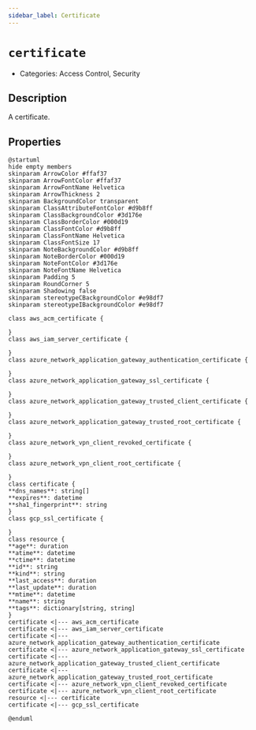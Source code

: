 ```yaml
---
sidebar_label: Certificate
---
```


# `certificate`

- Categories: Access Control, Security

## Description

A certificate.

## Properties

<ZoomPanPinch>

```kroki imgType="plantuml" imgAlt="Diagram of Certificate data model"
@startuml
hide empty members
skinparam ArrowColor #ffaf37
skinparam ArrowFontColor #ffaf37
skinparam ArrowFontName Helvetica
skinparam ArrowThickness 2
skinparam BackgroundColor transparent
skinparam ClassAttributeFontColor #d9b8ff
skinparam ClassBackgroundColor #3d176e
skinparam ClassBorderColor #000d19
skinparam ClassFontColor #d9b8ff
skinparam ClassFontName Helvetica
skinparam ClassFontSize 17
skinparam NoteBackgroundColor #d9b8ff
skinparam NoteBorderColor #000d19
skinparam NoteFontColor #3d176e
skinparam NoteFontName Helvetica
skinparam Padding 5
skinparam RoundCorner 5
skinparam Shadowing false
skinparam stereotypeCBackgroundColor #e98df7
skinparam stereotypeIBackgroundColor #e98df7

class aws_acm_certificate {

}
class aws_iam_server_certificate {

}
class azure_network_application_gateway_authentication_certificate {

}
class azure_network_application_gateway_ssl_certificate {

}
class azure_network_application_gateway_trusted_client_certificate {

}
class azure_network_application_gateway_trusted_root_certificate {

}
class azure_network_vpn_client_revoked_certificate {

}
class azure_network_vpn_client_root_certificate {

}
class certificate {
**dns_names**: string[]
**expires**: datetime
**sha1_fingerprint**: string
}
class gcp_ssl_certificate {

}
class resource {
**age**: duration
**atime**: datetime
**ctime**: datetime
**id**: string
**kind**: string
**last_access**: duration
**last_update**: duration
**mtime**: datetime
**name**: string
**tags**: dictionary[string, string]
}
certificate <|--- aws_acm_certificate
certificate <|--- aws_iam_server_certificate
certificate <|--- azure_network_application_gateway_authentication_certificate
certificate <|--- azure_network_application_gateway_ssl_certificate
certificate <|--- azure_network_application_gateway_trusted_client_certificate
certificate <|--- azure_network_application_gateway_trusted_root_certificate
certificate <|--- azure_network_vpn_client_revoked_certificate
certificate <|--- azure_network_vpn_client_root_certificate
resource <|--- certificate
certificate <|--- gcp_ssl_certificate

@enduml
```

</ZoomPanPinch>
